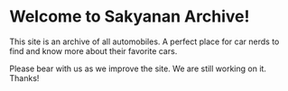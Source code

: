 # Welcome to Sakyanan Archive!

This site is an archive of all automobiles. A perfect place for car nerds to find and know more about their favorite cars.

Please bear with us as we improve the site. We are still working on it. Thanks!